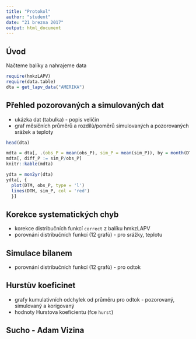 ```yaml
---
title: "Protokol"
author: "student"
date: "21 brezna 2017"
output: html_document
---
```


## Úvod

Načteme balíky a nahrajeme data

```r
require(hmkzLAPV)
require(data.table)
dta = get_lapv_data("AMERIKA")
```

## Přehled pozorovaných a simulovaných dat

- ukázka dat (tabulka) - popis veličin
- graf měsíčních průměrů a rozdílù/poměrů simulovaných a pozorovaných srážek a teploty


```r
head(dta)
```

```r
mdta = dta[, .(obs_P = mean(obs_P), sim_P = mean(sim_P)), by = month(DTM)]
mdta[, diff_P := sim_P/obs_P]
knitr::kable(mdta)
```

```r
ydta = mon2yr(dta)
ydta[, {
  plot(DTM, obs_P, type = 'l')
  lines(DTM, sim_P, col = 'red')
  }]
```

## Korekce systematických chyb

- korekce distribučních funkcí `correct` z balíku hmkzLAPV
- porovnání distribučních funkcí (12 grafù) - pro srážky, teplotu

## Simulace bilanem

- porovnání distribučních funkcí (12 grafù) - pro odtok


## Hurstùv koeficinet

- grafy kumulativních odchylek od průměru pro odtok - pozorovaný, simulovaný a korigovaný
- hodnoty Hurstova koeficientu (fce `hurst`)

## Sucho - Adam Vizina


